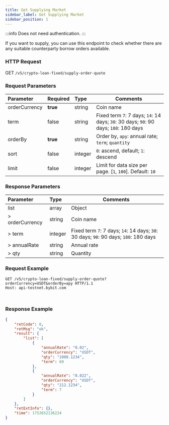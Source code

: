 ```yaml
---
title: Get Supplying Market
sidebar_label: Get Supplying Market
sidebar_position: 1
---
```

:::info
Does not need authentication.
:::

If you want to supply, you can use this endpoint to check whether there are any suitable counterparty borrow orders available.

### HTTP Request
GET `/v5/crypto-loan-fixed/supply-order-quote`

### Request Parameters
| Parameter | Required | Type | Comments|
|:----- |:-------|:-----|------ |
|orderCurrency|**true**|string|Coin name|
|term |false|string |Fixed term `7`: 7 days; `14`: 14 days; `30`: 30 days; `90`: 90 days; `180`: 180 days|
|orderBy |**true**|string |Order by, `apy`: annual rate; `term`; `quantity`|
|sort |false |integer|`0`: ascend, default; `1`: descend|
|limit |false |integer|Limit for data size per page. [`1`, `100`]. Default: `10`|

### Response Parameters
| Parameter | Type | Comments|
|:----- |:-----|----- |
|list|array |Object |
|> orderCurrency|string |Coin name|
|> term|integer |Fixed term `7`: 7 days; `14`: 14 days; `30`: 30 days; `90`: 90 days; `180`: 180 days|
|> annualRate|string |Annual rate|
|> qty|string |Quantity|

### Request Example

<Tabs groupId="programming-languages">
<TabItem value="http" label="HTTP">

```http
GET /v5/crypto-loan-fixed/supply-order-quote?orderCurrency=USDT&orderBy=apy HTTP/1.1
Host: api-testnet.bybit.com
```

</TabItem>
<TabItem value="python" label="Python">

```python

```

</TabItem>

<TabItem value="Node" label="Node.js">

```n4js

```

</TabItem>
</Tabs>

### Response Example

```json
{
    "retCode": 0,
    "retMsg": "ok",
    "result": {
        "list": [
            {
                "annualRate": "0.02",
                "orderCurrency": "USDT",
                "qty": "1000.1234",
                "term": 60
            },
            {
                "annualRate": "0.022",
                "orderCurrency": "USDT",
                "qty": "212.1234",
                "term": 7
            }
        ]
    },
    "retExtInfo": {},
    "time": 1752652136224
}
```
